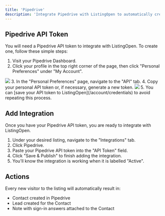 ```yaml
---
title: 'Pipedrive'
description: 'Integrate Pipedrive with ListingOpen to automatically create a contact, lead, and note for every new visitor.'
---
```


## Pipedrive API Token

You will need a Pipedrive API token to integrate with ListingOpen. To create one, follow these simple steps:

1. Visit your Pipedrive Dashboard.
2. Click your profile in the top right corner of the page, then click "Personal Preferences" under "My Account".
<img src="https://listingopen-photos.s3.us-east-2.amazonaws.com/guides/pipedrive_1.gif" />
3. In the "Personal Preferences" page, navigate to the "API" tab.
4. Copy your personal API token or, if necessary, generate a new token.
<img src="https://listingopen-photos.s3.us-east-2.amazonaws.com/guides/pipedrive_2.gif" />
5. You can [save your API token to ListingOpen](/account/credentials) to avoid repeating this process.

## Add Integration

Once you have your Pipedrive API token, you are ready to integrate with ListingOpen.

1. Under your desired listing, navigate to the "Integrations" tab.
2. Click Pipedrive.
3. Paste your Pipedrive API token into the "API Token" field.
4. Click "Save & Publish" to finish adding the integration.
5. You'll know the integration is working when it is labelled "Active".

## Actions

Every new visitor to the listing will automatically result in:
* Contact created in Pipedrive
* Lead created for the Contact
* Note with sign-in answers attached to the Contact
